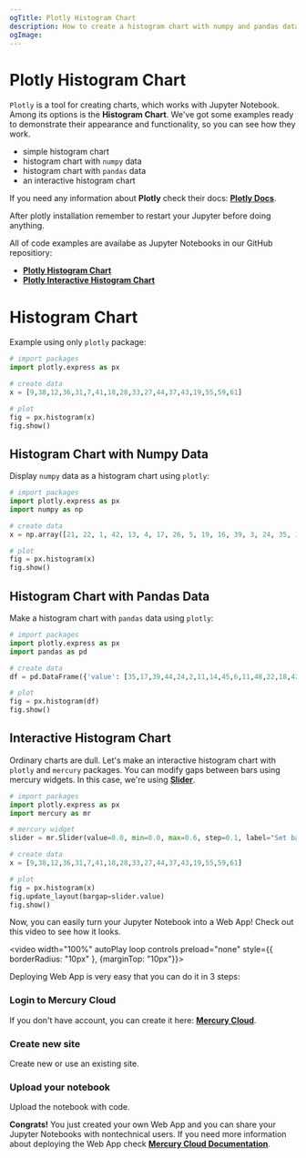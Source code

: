 ```yaml
---
ogTitle: Plotly Histogram Chart
description: How to create a histogram chart with numpy and pandas data using the plotly (Python package) in Jupyter Notebook.
ogImage:
---
```



# Plotly Histogram Chart

`Plotly` is a tool for creating charts, which works with Jupyter Notebook. Among its options is the **Histogram Chart**. We've got some examples ready to demonstrate their appearance and functionality, so you can see how they work.

- simple histogram chart  
- histogram chart with `numpy` data
- histogram chart with `pandas` data
- an interactive histogram chart 

If you need any information about **Plotly** check their docs: [**Plotly Docs**](https://plotly.com/python/).

<Callout type="info">
  After plotly installation remember to restart your Jupyter before doing anything.
</Callout>

All of code examples are availabe as Jupyter Notebooks in our GitHub repositiory:
- [**Plotly Histogram Chart**](https://github.com/mljar/mercury-integrations/blob/main/visualizations/plotly/plotly-histogram-chart.ipynb)
- [**Plotly Interactive Histogram Chart**](https://github.com/mljar/mercury-integrations/blob/main/visualizations/plotly/plotly-interactive-histogram-chart.ipynb)

# Histogram Chart 

Example using only `plotly` package:

```python 
# import packages
import plotly.express as px

# create data 
x = [9,38,12,36,31,7,41,18,28,33,27,44,37,43,19,55,59,61]

# plot 
fig = px.histogram(x)
fig.show()
```

<Screenshot src={simplechartPng} alt="Simple plotly histogram chart" />

## Histogram Chart with Numpy Data 

Display `numpy` data as a histogram chart using `plotly`:

```python 
# import packages 
import plotly.express as px 
import numpy as np 

# create data 
x = np.array([21, 22, 1, 42, 13, 4, 17, 26, 5, 19, 16, 39, 3, 24, 35, 18, 10, 36])

# plot 
fig = px.histogram(x)
fig.show()
```

<Screenshot src={numpychartPng} alt="Plotly histogram chart with numpy data. " />

## Histogram Chart with Pandas Data 

Make a histogram chart with `pandas` data using `plotly`:

```python 
# import packages 
import plotly.express as px
import pandas as pd 

# create data 
df = pd.DataFrame({'value': [35,17,39,44,24,2,11,14,45,6,11,48,22,18,42,39,18,12]})

# plot 
fig = px.histogram(df)
fig.show()
```

<Screenshot src={pandaschartPng} alt="Plotly histogram chart with pandas data." />

## Interactive Histogram Chart 

Ordinary charts are dull. Let's make an interactive histogram chart with `plotly` and `mercury` packages. You can modify gaps between bars using mercury widgets. In this case, we're using [**Slider**](https://runmercury.com/docs/input-widgets/slider/).

```python
# import packages 
import plotly.express as px 
import mercury as mr 
```

```python 
# mercury widget 
slider = mr.Slider(value=0.0, min=0.0, max=0.6, step=0.1, label="Set bar gaps")
```

```python
# create data 
x = [9,38,12,36,31,7,41,18,28,33,27,44,37,43,19,55,59,61]

# plot 
fig = px.histogram(x)
fig.update_layout(bargap=slider.value)
fig.show()
```

Now, you can easily turn your Jupyter Notebook into a Web App! Check out this video to see how it looks.

<video width="100%" autoPlay loop controls preload="none" style={{ borderRadius: "10px" }, {marginTop: "10px"}}>
  <source
    src="/images/integrations/plotly/histogram-chart/plotly-mercury.mp4"
    type="video/mp4"
  />
</video>

Deploying Web App is very easy that you can do it in 3 steps:

<div className="steps-container">

### Login to Mercury Cloud

If you don't have account, you can create it here: [**Mercury Cloud**](https://cloud.runmercury.com/register).

### Create new site

Create new or use an existing site. 

### Upload your notebook

Upload the notebook with code.

</div>

**Congrats!** You just created your own Web App and you can share your Jupyter Notebooks with nontechnical users. If you need more information about deploying the Web App check [**Mercury Cloud Documentation**](https://runmercury.com/docs/cloud/).